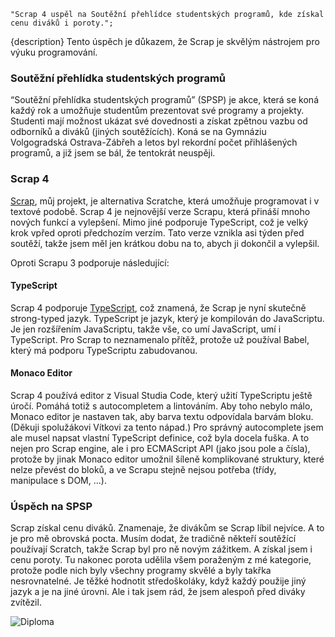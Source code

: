 	"Scrap 4 uspěl na Soutěžní přehlídce studentských programů, kde získal cenu diváků i poroty.";

{description} Tento úspěch je důkazem, že Scrap je skvělým nástrojem pro výuku programování.

### Soutěžní přehlídka studentských programů

<q>Soutěžní přehlídka studentských programů</q> (SPSP) je akce, která se koná každý rok a umožňuje studentům prezentovat
své programy a projekty. Studenti mají možnost ukázat své dovednosti a získat zpětnou vazbu od odborníků a diváků
(jiných soutěžících). Koná se na Gymnáziu Volgogradská Ostrava-Zábřeh a letos byl rekordní počet přihlášených programů,
a již jsem se bál, že tentokrát neuspěji.

### Scrap 4

[Scrap](/blog/scrap.mdx), můj projekt, je alternativa Scratche, která umožňuje programovat i v textové podobě. Scrap 4
je nejnovější verze Scrapu, která přináší mnoho nových funkcí a vylepšení. Mimo jiné podporuje TypeScript, což je velký
krok vpřed oproti předchozím verzím. Tato verze vznikla asi týden před soutěží, takže jsem měl jen krátkou dobu na to,
abych ji dokončil a vylepšil.

Oproti Scrapu 3 podporuje následující:

#### TypeScript

Scrap 4 podporuje [TypeScript](https://typescriptlang.org), což znamená, že Scrap je nyní skutečně strong-typed jazyk.
TypeScript je jazyk, který je kompilován do JavaScriptu. Je jen rozšířením JavaScriptu, takže vše, co umí JavaScript,
umí i TypeScript. Pro Scrap to neznamenalo přítěž, protože už používal Babel, který má podporu TypeScriptu zabudovanou.

#### Monaco Editor

Scrap 4 používá editor z Visual Studia Code, který užití TypeScriptu ještě úročí. Pomáhá totiž s autocompletem a
lintováním. Aby toho nebylo málo, Monaco editor je nastaven tak, aby barva textu odpovídala barvám bloku. (Děkuji
spolužákovi Vítkovi za tento nápad.) Pro správný autocomplete jsem ale musel napsat vlastní TypeScript definice, což
byla docela fuška. A to nejen pro Scrap engine, ale i pro ECMAScript API (jako jsou pole a čísla), protože by jinak
Monaco editor umožnil šíleně komplikované struktury, které nelze převést do bloků, a ve Scrapu stejně nejsou potřeba
(třídy, manipulace s DOM, ...).

### Úspěch na SPSP

Scrap získal cenu diváků. Znamenaje, že divákům se Scrap líbil nejvíce. A to je pro mě obrovská pocta. Musím dodat, že
tradičně někteří soutěžící používají Scratch, takže Scrap byl pro ně novým zážitkem. A získal jsem i cenu poroty. Tu
nakonec porota udělila všem poraženým z mé kategorie, protože podle nich byly všechny programy skvělé a byly takřka
nesrovnatelné. Je těžké hodnotit středoškoláky, když každý použije jiný jazyk a je na jiné úrovni. Ale i tak jsem rád,
že jsem alespoň před diváky zvítězil.

<Image draggable={false} src={diploma} alt="Diploma" width={360} height={540} className="d-block mx-auto" />
